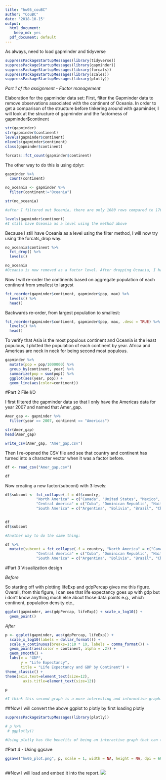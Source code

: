 ```yaml
---
title: "hw05_couBC"
author: "CouBC"
date: '2018-10-15'
output:
  html_document:
    keep_md: yes
  pdf_document: default
---
```


As always, need to load gapminder and tidyverse

```r
suppressPackageStartupMessages(library(tidyverse))
suppressPackageStartupMessages(library(gapminder))
suppressPackageStartupMessages(library(forcats))
suppressPackageStartupMessages(library(scales))
suppressPackageStartupMessages(library(plotly))
```

*Part 1 of the assignment - Factor management*

Elaboration for the gapminder data set:
First, filter the Gapminder data to remove observations associated with the continent of Oceania. In order to get a comparison of the structure before tinkering around with gapminder, I will look at the structure of gapminder and the factorness of gapminder$continent

```r
str(gapminder)
str(gapminder$continent)
levels(gapminder$continent)
nlevels(gapminder$continent)
class(gapminder$continent)
```


```r
forcats::fct_count(gapminder$continent)
```
The other way to do this is using dplyr:

```r
gapminder %>% 
  count(continent)
```


```r
no_oceania <- gapminder %>%
  filter(continent!="Oceania")

str(no_oceania)

#after I filtered out Oceania, there are only 1680 rows compared to 1704 with Oceania not filtered, however the structure function tells me that continent is a factor with 5 levels as before.
```


```r
levels(gapminder$continent)
#I still have Oceania as a level using the method above
```

Because I still have Oceania as a level using the filter method, I will now try using the forcats_drop way. 



```r
no_oceania$continent %>% 
  fct_drop() %>% 
  levels()

no_oceania
#Oceania is now removed as a factor level. After dropping Oceania, I have 1,680 rows whereas before I had 1704, so that's a sanity check to see that it worked.
```

Now I will re-order the continents based on aggregate population of each continent from smallest to largest

```r
fct_reorder(gapminder$continent, gapminder$pop, max) %>% 
  levels() %>% 
  head()
```

Backwards re-order, from largest population to smallest:

```r
fct_reorder(gapminder$continent, gapminder$pop, max, .desc = TRUE) %>% 
  levels() %>% 
  head() 
```

To verify that Asia is the most populous continent and Oceania is the least populous, I plotted the population of each continent by year. Africa and Americas are neck in neck for being second most populous.

```r
gapminder %>% 
  mutate(pop = pop/1000000) %>% 
  group_by(continent, year) %>% 
  summarize(pop = sum(pop)) %>% 
  ggplot(aes(year, pop)) +
  geom_line(aes(color=continent))
```


 
#Part 2 File I/O

I first filtered the gapminder data so that I only have the Americas data for year 2007 and named that Amer_gap.

```r
Amer_gap <- gapminder %>%
  filter(year == 2007, continent == "Americas")

str(Amer_gap) 
head(Amer_gap)

```

```r
write_csv(Amer_gap, "Amer_gap.csv")
```

Then I re-opened the CSV file and see that country and continent has turned into a character vector when it was a factor before. 

```r
df <- read_csv("Amer_gap.csv")

df
```

Now creating a new factor(subcont) with 3 levels:

```r
df$subcont <- fct_collapse(.f = df$country, 
              "North America" = c("Canada", "United States", "Mexico", "Puerto Rico", "Trinidad and Tobago"),
              "Central America" = c("Cuba", "Dominican Republic", "Haiti", "Costa Rica", "El Salvador", "Guatemala", "Honduras", "Nicaragua", "Panama", "Jamaica"),
              "South America" = c("Argentina", "Bolivia", "Brazil", "Chile", "Colombia", "Ecuador", "Paraguay", "Peru", "Uruguay", "Venezuela"))
             

df
df$subcont

```


```r
#Another way to do the same thing:

df %>%
  mutate(subcont = fct_collapse(.f = country, "North America" = c("Canada", "United States", "Mexico", "Puerto Rico", "Trinidad and Tobago"),
              "Central America" = c("Cuba", "Dominican Republic", "Haiti", "Costa Rica", "El Salvador", "Guatemala", "Honduras", "Nicaragua", "Panama", "Jamaica"),
              "South America" = c("Argentina", "Bolivia", "Brazil", "Chile", "Colombia", "Ecuador", "Paraguay", "Peru", "Uruguay", "Venezuela")))
```




#Part 3 Visualization design

*Before*

So starting off with plotting lifeExp and gdpPercap gives me this figure. Overall, from this figure, I can see that life expectancy goes up with gdp but i don't know anything much else about those data points e.g., which continent, population density etc., 
```r

ggplot(gapminder, aes(gdpPercap, lifeExp)) + scale_x_log10() + 
  geom_point() 

```

*After*


```r
p <- ggplot(gapminder, aes(gdpPercap, lifeExp)) + 
  scale_x_log10(labels = dollar_format()) + 
  scale_y_continuous(breaks=1:10 * 10, labels = comma_format()) +
  geom_point(aes(color = continent, alpha = .2)) + 
  geom_smooth() +
  labs(x = "GDP",
       y = "Life Expectancy",
       title = "Life Expectancy and GDP by Continent") +
theme_classic() +
theme(axis.text=element_text(size=12),
        axis.title=element_text(size=12))

p

#I think this second graph is a more interesting and informative graph. It hasclear labels. It includes a Loess line with standard error. We can where the countries from different continents land in terms of life expectancy and GPD. However, I don't know how to get rid of the alpha on the legend. 
```


##Now I will convert the above ggplot to plotly by first loading plotly

```r
suppressPackageStartupMessages(library(plotly))
```


```r
# p %>% 
 # ggplotly()

#Using plotly has the benefits of being an interactive graph that can tell you information about each data point that you hover over. You can also compare multiple data points using "compare data over hover". You can also zoom in and out to further inspect the data points
```



#Part 4 - Using ggsave 


```r
ggsave("hw05_plot.png", p, scale = 1, width = NA, height = NA, dpi = 600, limitsize = TRUE)
```

```r

```

##Now I will load and embed it into the report. 
![](/Users/christineou/Desktop/Hw05_couBC/hw05_plot.png)


